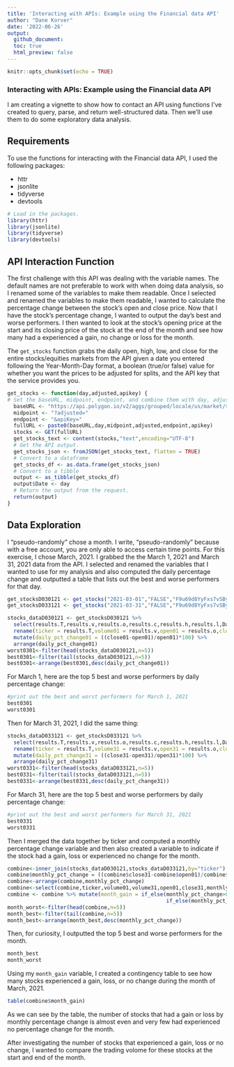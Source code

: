 ```yaml
---
title: 'Interacting with APIs: Example using the Financial data API'
author: "Dane Korver"
date: '2022-06-26'
output:
  github_document:
  toc: true
  html_preview: false
---
```


```r
knitr::opts_chunk$set(echo = TRUE)
```

### Interacting with APIs: Example using the Financial data API

I am creating a vignette to show how to contact an API using functions I’ve created to query, parse, and return well-structured data.  Then we'll use them to do some exploratory data analysis.

## Requirements 

To use the functions for interacting with the Financial data API, I used the following packages:  

- httr 
- jsonlite 
- tidyverse 
- devtools 

```r
# Load in the packages.
library(httr)
library(jsonlite)
library(tidyverse)
library(devtools)
```

## API Interaction Function

The first challenge with this API was dealing with the variable names.  The default names are not preferable to work with when doing data analysis, so I renamed some of the variables to make them readable.  Once I selected and renamed the variables to make them readable, I wanted to calculate the percentage change between the stock's open and close price.  Now that I have the stock's percentage change, I wanted to output the day's best and worse performers.  I then wanted to look at the stock's opening price at the start and its closing price of the stock at the end of the month and see how many had a experienced a gain, no change or loss for the month.

The `get_stocks` function grabs the daily open, high, low, and close for the entire stocks/equities markets from the API given a date you entered following the Year-Month-Day format, a boolean (true/or false) value for whether you want the prices to be adjusted for splits, and the API key that the service provides you.    

```r
get_stocks <- function(day,adjusted,apikey) {
# Set the baseURL, midpoint, endpoint, and combine them with day, adjusted and apikey inputs for the full url.
  baseURL <- "https://api.polygon.io/v2/aggs/grouped/locale/us/market/stocks/"
  midpoint <- "?adjusted="
  endpoint <- "&apiKey="
  fullURL <- paste0(baseURL,day,midpoint,adjusted,endpoint,apikey)
  stocks <- GET(fullURL)
  get_stocks_text <- content(stocks,"text",encoding="UTF-8")
  # Get the API output.
  get_stocks_json <- fromJSON(get_stocks_text, flatten = TRUE)
  # Convert to a dataframe 
  get_stocks_df <- as.data.frame(get_stocks_json)
  # Convert to a tibble
  output <- as_tibble(get_stocks_df)
  output$Date <- day
  # Return the output from the request.
  return(output)
}
```

## Data Exploration

I "pseudo-randomly" chose a month. I write, "pseudo-randomly" because with a free account, you are only able to access certain time points. For this exercise, I chose March, 2021. I grabbed the the March 1, 2021 and March 31, 2021 data from the API.  I selected and renamed the variables that I wanted to use for my analysis and also computed the daily percentage change and outputted a table that lists out the best and worse performers for that day.
```r
get_stocksD030121 <- get_stocks("2021-03-01","FALSE","F9u69d8YyFxs7vSBybGmL8p0hCTGgN_t")
get_stocksD033121 <- get_stocks("2021-03-31","FALSE","F9u69d8YyFxs7vSBybGmL8p0hCTGgN_t")
```
```r
stocks_dataD030121 <- get_stocksD030121 %>% 
  select(results.T,results.v,results.o,results.c,results.h,results.l,Date) %>%
  rename(ticker = results.T,volume01 = results.v,open01 = results.o,close01 = results.c,day_high01 = results.h,day_low01 = results.l) %>%
  mutate(daily_pct_change01 = ((close01-open01)/open01)*100) %>%
  arrange(daily_pct_change01)
worst0301<-filter(head(stocks_dataD030121,n=5))
best0301<-filter(tail(stocks_dataD030121,n=5))
best0301<-arrange(best0301,desc(daily_pct_change01))
```
For March 1, here are the top 5 best and worse performers by daily percentage change: 
```r
#print out the best and worst performers for March 1, 2021
best0301
worst0301
```

Then for March 31, 2021, I did the same thing:
```r
stocks_dataD033121 <- get_stocksD033121 %>% 
  select(results.T,results.v,results.o,results.c,results.h,results.l,Date) %>%
  rename(ticker = results.T,volume31 = results.v,open31 = results.o,close31 = results.c,day_high31 = results.h,day_low31 = results.l) %>%
  mutate(daily_pct_change31 = ((close31-open31)/open31)*100) %>%
  arrange(daily_pct_change31)
worst0331<-filter(head(stocks_dataD033121,n=5))
best0331<-filter(tail(stocks_dataD033121,n=5))
best0331<-arrange(best0331,desc(daily_pct_change31))
```
For March 31, here are the top 5 best and worse performers by daily percentage change: 
```r
#print out the best and worst performers for March 31, 2021
best0331
worst0331
```

Then I merged the data together by ticker and computed a monthly percentage change variable and then also created a variable to indicate if the stock had a gain, loss or experienced no change for the month.
```r
combine<-inner_join(stocks_dataD030121,stocks_dataD033121,by="ticker")
combine$monthly_pct_change = ((combine$close31-combine$open01)/combine$open01)*100
combine<-arrange(combine,monthly_pct_change)
combine<-select(combine,ticker,volume01,volume31,open01,close31,monthly_pct_change)
combine <- combine %>% mutate(month_gain = if_else(monthly_pct_change>0,"Gain",
                                                   if_else(monthly_pct_change==0,"No     change","Loss")))
month_worst<-filter(head(combine,n=5))
month_best<-filter(tail(combine,n=5))
month_best<-arrange(month_best,desc(monthly_pct_change))
```
Then, for curiosity, I outputted the top 5 best and worse performers for the month.
```r
month_best
month_worst
```
Using my `month_gain` variable, I created a contingency table to see how many stocks experienced a gain, loss, or no change during the month of March, 2021.
```r
table(combine$month_gain)
```
As we can see by the table, the number of stocks that had a gain or loss by monthly percentage change is almost even and very few had experienced no percentage change for the month.

After investigating the number of stocks that experienced a gain, loss or no change, I wanted to compare the trading volome for these stocks at the start and end of the month.   




